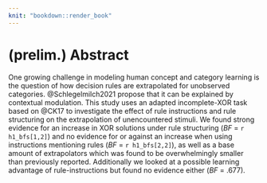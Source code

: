```yaml
---
knit: "bookdown::render_book"
---
```


# (prelim.) Abstract {-}
\chaptermark{Abstract} <!-- Bug in template would put wrong chaptermark here, needs proper fix -->

One growing challenge in modeling human concept and category learning is the question of how decision rules are extrapolated for unobserved categories. @Schlegelmilch2021 propose that it can be explained by contextual modulation. This study uses an adapted incomplete-XOR task based on @CK17 to investigate the effect of rule instructions and rule structuring on the extrapolation of unencountered stimuli. We found strong evidence for an increase in XOR solutions under rule structuring (_BF_ = `r h1_bfs[1,2]`) and no evidence for or against an increase when using instructions mentioning rules (_BF_ = `r h1_bfs[2,2]`), as well as a base amount of extrapolators which was found to be overwhelmingly smaller than previously reported. Additionally we looked at a possible learning advantage of rule-instructions but found no evidence either (_BF_ = .677).
\newpage
    